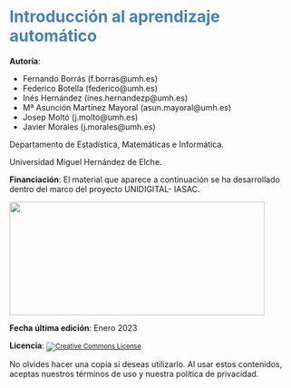 # <font color="steelblue">Introducción al aprendizaje automático</font>

**Autoría**: 

*   Fernando Borrás (f.borras@umh.es)
*   Federico Botella (federico@umh.es)
*   Inés Hernández (ines.hernandezp@umh.es)
*   Mª Asunción Martínez Mayoral (asun.mayoral@umh.es)
*   Josep Moltó (j.molto@umh.es)
*   Javier Morales (j.morales@umh.es) 

Departamento de Estadística, Matemáticas e Informática. 

Universidad Miguel Hernández de Elche. 


**Financiación**: El material que aparece a continuación se ha desarrollado dentro del marco del proyecto UNIDIGITAL- IASAC.

<small><img src=https://raw.githubusercontent.com/ia4legos/MachineLearning/main/images/IASAC-UMH.png width="450" height="200"></small>

**Fecha última edición**: Enero 2023

**Licencia**: <small><a rel="license" href="http://creativecommons.org/licenses/by-sa/4.0/"><img alt="Creative Commons License" style="border-width:0" src="https://i.creativecommons.org/l/by-sa/4.0/88x31.png" /></a><br /></small>

No olvides hacer una copia si deseas utilizarlo. Al usar estos contenidos, aceptas nuestros términos de uso y nuestra política de privacidad. 









